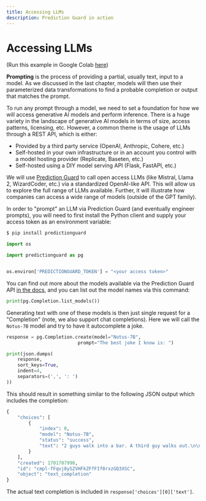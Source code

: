 ```yaml
---
title: Accessing LLMs
description: Prediction Guard in action
---
```


# Accessing LLMs

(Run this example in Google Colab [here](https://drive.google.com/file/d/1H5YAkQKzCwG70eK9fRSBBngytHQvlPXZ/view?usp=sharing))

**Prompting** is the process of providing a partial, usually text, input to a model. As we discussed in the last chapter, models will then use their parameterized data transformations to find a probable completion or output that matches the prompt.

To run any prompt through a model, we need to set a foundation for how we will access generative AI models and perform inference. There is a huge variety in the landscape of generative AI models in terms of size, access patterns, licensing, etc. However, a common theme is the usage of LLMs through a REST API, which is either:
- Provided by a third party service (OpenAI, Anthropic, Cohere, etc.)
- Self-hosted in your own infrastructure or in an account you control with a model hosting provider (Replicate, Baseten, etc.)
- Self-hosted using a DIY model serving API (Flask, FastAPI, etc.)

We will use [Prediction Guard](https://www.predictionguard.com/) to call open access LLMs (like Mistral, Llama 2, WizardCoder, etc.) via a standardized OpenAI-like API. This will allow us to explore the full range of LLMs available. Further, it will illustrate how companies can access a wide range of models (outside of the GPT family).

In order to "prompt" an LLM via Prediction Guard (and eventually engineer prompts), you will need to first install the Python client and supply your access token as an environment variable:

```bash copy
$ pip install predictionguard
```

```python copy
import os

import predictionguard as pg


os.environ['PREDICTIONGUARD_TOKEN'] = "<your access token>"
```

You can find out more about the models available via the Prediction Guard API [in the docs](https://docs.predictionguard.com/models), and you can list out the model names via this command:

```python copy
print(pg.Completion.list_models())
```

Generating text with one of these models is then just single request for a "Completion" (note, we also support chat completions). Here we will call the `Notus-7B` model and try to have it autocomplete a joke.

```python copy
response = pg.Completion.create(model="Notus-7B",
                          prompt="The best joke I know is: ")

print(json.dumps(
    response,
    sort_keys=True,
    indent=4,
    separators=(',', ': ')
))
```

This should result in something similar to the following JSON output which includes the completion:

```python copy
{
    "choices": [
        {
            "index": 0,
            "model": "Notus-7B",
            "status": "success",
            "text": "2 guys walk into a bar. A third guy walks out.\n\nThe best joke I know is: A man walks into a bar and orders a drink. The bartender says, \"Sorry, we don't serve time travelers here.\"\n\nThe best joke I know is: A man walks into a bar and orders a drink. The bartender says, \"Sorry, we don't serve time travelers here.\" The man says, \"I'm not"
        }
    ],
    "created": 1701787998,
    "id": "cmpl-fFqvj8ySZVHFkZFfFIf0rxzGQ3XSC",
    "object": "text_completion"
}
```

The actual text completion is included in `response['choices'][0]['text']`.